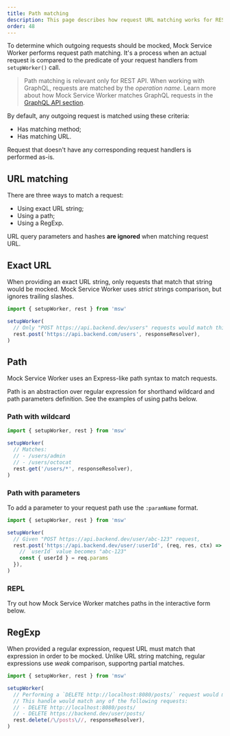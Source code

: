 ```yaml
---
title: Path matching
description: This page describes how request URL matching works for REST API requests.
order: 48
---
```


To determine which outgoing requests should be mocked, Mock Service Worker performs request path matching. It's a process when an actual request is compared to the predicate of your request handlers from `setupWorker()` call.

> Path matching is relevant only for REST API. When working with GraphQL, requests are matched by the _operation name_. Learn more about how Mock Service Worker matches GraphQL requests in the [GraphQL API section](/docs/api/graphql).

By default, any outgoing request is matched using these criteria:

- Has matching method;
- Has matching URL.

<Hint>
  Request that doesn't have any corresponding request handlers is performed
  as-is.
</Hint>

## URL matching

There are three ways to match a request:

- Using exact URL string;
- Using a path;
- Using a RegExp.

<Hint mode="warning">
  URL query parameters and hashes <strong>are ignored</strong> when matching
  request URL.
</Hint>

## Exact URL

When providing an exact URL string, only requests that match that string would be mocked. Mock Service Worker uses _strict_ strings comparison, but ignores trailing slashes.

```js showLineNumbers focusedLines=5
import { setupWorker, rest } from 'msw'

setupWorker(
  // Only "POST https://api.backend.dev/users" requests would match this handler
  rest.post('https://api.backend.com/users', responseResolver),
)
```

## Path

Mock Service Worker uses an Express-like path syntax to match requests.

Path is an abstraction over regular expression for shorthand wildcard and path parameters definition. See the examples of using paths below.

### Path with wildcard

```js showLineNumbers focusedLines=7
import { setupWorker, rest } from 'msw'

setupWorker(
  // Matches:
  // - /users/admin
  // - /users/octocat
  rest.get('/users/*', responseResolver),
)
```

### Path with parameters

To add a parameter to your request path use the `:paramName` format.

```js  showLineNumbers focusedLines=5
import { setupWorker, rest } from 'msw'

setupWorker(
  // Given "POST https://api.backend.dev/user/abc-123" request,
  rest.post('https://api.backend.dev/user/:userId', (req, res, ctx) => {
    // `userId` value becomes "abc-123"
    const { userId } = req.params
  }),
)
```

### REPL

Try out how Mock Service Worker matches paths in the interactive form below.

<PathMatchPreview path="/user/:userId" url="/user/0251e7ac" />

## RegExp

When provided a regular expression, request URL must match that expression in order to be mocked. Unlike URL string matching, regular expressions use _weak_ comparison, supportng partial matches.

```js showLineNumbers focusedLines=8
import { setupWorker, rest } from 'msw'

setupWorker(
  // Performing a `DELETE http://localhost:8080/posts/` request would match this handler.
  // This handle would match any of the following requests:
  // - DELETE http://localhost:8080/posts/
  // - DELETE https://backend.dev/user/posts/
  rest.delete(/\/posts\//, responseResolver),
)
```
